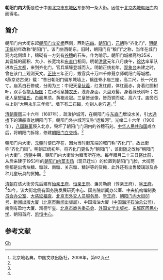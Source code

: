 {{Coord|39.9243541|116.4261667|type:landmark_region:CN-11_source:GoogleMaps|display=title}}
{{Infobox China Road
|路牌类型 = Beijing
|道路方向 = WE
|中文道路名称 = 朝阳门内大街
|道路名称拼音 = CHAOYANGMENNEI DAJIE
|图片 = 
|图片说明 = 
|道路属性 = 
|道路总长度 = 
|车速限制 = 
|行车线数量 = 
|所在地区 = [[北京市|北京市]][[东城区_(北京市)|东城区]]
|起点 = [[朝阳门桥|朝阳门桥]]（[[朝阳门|朝阳门]]）
|终点 = [[东四|东四]]
|路段主要建筑 = [[国务院发展研究中心|国务院发展研究中心]]<br>[[国务院新闻办公室|国务院新闻办公室]]<br>[[中央机构编制委员会办公室|中央机构编制委员会办公室]]<br>[[大慈延福宫|大慈延福宫]]<br>[[北京外交人员服务局|北京外交人员服务局]]<br>[[孚王府|孚王府]]<br>[[朝阳门内大街81号|朝阳门内大街81号]]<br>[[新闻出版大厦|新闻出版大厦]]<br>（[[北京市新闻出版局|北京市新闻出版局]]）<br>中国海油大厦<br>（[[中国海洋石油总公司|中国海洋石油总公司]]）<br>盈地大厦<br>凯德华玺<br>[[北京市商务委员会|北京市商务委员会]]<br>[[外国文学出版社|外国文学出版社]]<br>[[东城区回民小学|东城区回民小学]]<br>朝阳首府<br>[[凯恒中心|凯恒中心]]
}}

'''朝阳门内大街'''是位于中国[[北京市|北京市]][[东城区_(北京市)|东城区]]东部的一条大街。因位于[[北京内城|北京内城]][[朝阳门|朝阳门]]内而得名。

==简介==
朝阳门内大街东起[[朝阳门桥|朝阳门立交桥]]西侧，西到[[东四|东四]]。[[朝阳门|朝阳门]]，[[元朝|元朝]]称“齐化门”，[[明朝|明朝]][[正统_(年号)|正统]]初年改称“朝阳门”。该门坐西朝东。旧时，朝阳门有“粮门”之称，当年在城门洞内北侧墙上，镶砌有一方刻有[[谷穗|谷穗]]的石头，作为喻示。朝阳门城楼高约35米，其瓮城的面积、大小、长宽均和[[东直门|东直门]]相同。明朝[[洪武|洪武]]元年八月庚午，[[徐达|徐达]]率军队进攻[[元大都|元大都]]，来到齐化门，官兵填壕登城而入。明朝正统初年，[[古观象台|观象台]]未建之时，曾在该门上观测天文。[[正统_(年号)|正统]]三年正月，拨官兵十万四千修葺京师朝阳门等城楼。《燕京访古录》载：“昔日朝阳门偏东城墙上，镶连脊小庙三座，高二尺，长一尺五寸。庙系白石修成，分阁为三：中祀天皇[[伏羲|伏羲]]，红发红颜，体红面赤，身着红圆树叶，双手合抱[[太极图|太极图]]；左祀地皇[[神农氏|神农氏]]，浅青身面，头盘双髻，身着绿长树叶；右祀人皇[[轩辕氏|轩辕氏]]，白面黑须，黄袍龙冠。三皇皆坐像，皆范铜而成，高六寸。庙旁石柱上刻“大明永乐三年修”。墙下有二石碣，均刻人身穴道。”<ref name=bjdmd>北京地名典，中国文联出版社，2008年，第92页</ref>

[[清朝|清朝]][[康熙|康熙]]三十六年（1697年），疏浚护城河，在朝阳门与[[东直门|东直门]]增设水关，引[[大通桥|大通桥]]下的漕船直达朝阳门下。朝阳门外护城河又称“运粮河”。光绪二十六年（1900年），[[八国联军|八国联军]]侵入北京，毁坏了朝阳门门洞内的谷穗石刻。[[中华人民共和国|中华人民共和国]]成立后，将朝阳门拆除，修建[[朝阳门桥|朝阳门立交桥]]。<ref name=bjdmd/>

朝阳门内大街，[[元朝|元朝]]时便已存在，因为当时街东端的城门称“齐化门”，故此街称“齐化门街”。明朝正统初年，将齐化门更名为“朝阳门”，该街随之改称“朝阳门内大街”。[[清朝|清朝]]中期，朝阳门内大街曾为糖市所在地。每年腊月二十三日[[祭灶|祭灶]]前，从后来建于1953年的[[朝阳门内菜市场|朝阳门内菜市场]]（现已迁址）的位置到朝阳门门脸，大街两侧都是出售块糖、糖球、南糖、关东糖、糖饼等的货摊，此外还有出售玻璃球及各种儿童玩具的货摊。<ref name=bjdmd/>

[[清朝|清朝]]在该大街旁先后建有[[怡亲王府|怡亲王府]]、[[恒亲王府|恒亲王府]]、濂贝勒府（惇亲王府）、[[孚王府|孚王府]]。<ref name=bjdmd/>如今，该大街北侧有[[国务院发展研究中心|国务院发展研究中心]]、[[国务院新闻办公室|国务院新闻办公室]]、[[中央机构编制委员会办公室|中央机构编制委员会办公室]]、[[大慈延福宫|大慈延福宫]]、[[北京市外交人员服务局|北京市外交人员服务局]]、[[孚王府|孚王府]]、[[朝阳门内大街81号|朝阳门内大街81号]]、[[新闻出版大厦|新闻出版大厦]]（[[北京市新闻出版局|北京市新闻出版局]]）、中国海油大厦（[[中国海洋石油总公司|中国海洋石油总公司]]），南侧有盈地大厦、凯德华玺、[[北京市商务委员会|北京市商务委员会]]、[[外国文学出版社|外国文学出版社]]、[[东城区回民小学|东城区回民小学]]、朝阳首府、[[凯恒中心|凯恒中心]]。

==参考文献==
{{reflist}}
{{朝阳门大街}}
[[Category:北京市道路|Ch]]